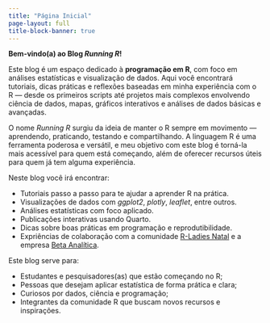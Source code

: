 ---
title: "Página Inicial"
page-layout: full
title-block-banner: true
---

**Bem-vindo(a) ao Blog *Running R*!**

Este blog é um espaço dedicado à **programação em R**, com foco em análises estatísticas e visualização de dados. Aqui você encontrará tutoriais, dicas práticas e reflexões baseadas em minha experiência com o R --- desde os primeiros scripts até projetos mais complexos envolvendo ciência de dados, mapas, gráficos interativos e análises de dados básicas e avançadas.

O nome *Running R* surgiu da ideia de manter o R sempre em movimento --- aprendendo, praticando, testando e compartilhando. A linguagem R é uma ferramenta poderosa e versátil, e meu objetivo com este blog é torná-la mais acessível para quem está começando, além de oferecer recursos úteis para quem já tem alguma experiência.

Neste blog você irá encontrar:

-   Tutoriais passo a passo para te ajudar a aprender R na prática.
-   Visualizações de dados com *ggplot2*, *plotly*, *leaflet*, entre outros.
-   Análises estatísticas com foco aplicado.
-   Publicações interativas usando Quarto.
-   Dicas sobre boas práticas em programação e reprodutibilidade.
-   Expriências de colaboração com a comunidade [R-Ladies Natal](https://rladies.org/) e a empresa [Beta Analítica](https://www.instagram.com/beta.analitica/).

Este blog serve para:

-   Estudantes e pesquisadores(as) que estão começando no R;
-   Pessoas que desejam aplicar estatística de forma prática e clara;
-   Curiosos por dados, ciência e programação;
-   Integrantes da comunidade R que buscam novos recursos e inspirações.
